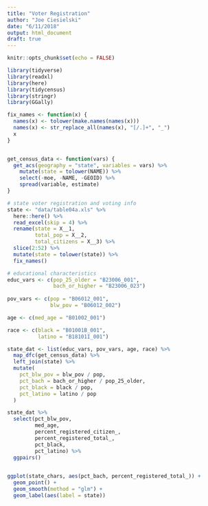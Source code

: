```yaml
---
title: "Voter Registration"
author: "Joe Ciesielski"
date: "6/11/2018"
output: html_document
draft: true
---
```


```r
knitr::opts_chunk$set(echo = FALSE)

library(tidyverse)
library(readxl)
library(here)
library(tidycensus)
library(stringr)
library(GGally)

fix_names <- function(x) {
  names(x) <- tolower(make.names(names(x)))
  names(x) <- str_replace_all(names(x), "[/.]+", "_")
  x
}


get_census_data <- function(vars) {
  get_acs(geography = "state", variables = vars) %>% 
    mutate(state = tolower(NAME)) %>% 
    select(-moe, -NAME, -GEOID) %>% 
    spread(variable, estimate)
}

# state voter registration and voting info
state <- "data/table04a.xls" %>% 
  here::here() %>% 
  read_excel(skip = 4) %>% 
  rename(state = X__1,
         total_pop = X__2,
         total_citizens = X__3) %>% 
  slice(2:52) %>% 
  mutate(state = tolower(state)) %>% 
  fix_names()

# educational characteristics
educ_vars <- c(pop_25_older = "B23006_001",
               bach_or_higher = "B23006_023")
               
pov_vars <- c(pop = "B06012_001",
              blw_pov = "B06012_002")

age <- c(med_age = "B01002_001")

race <- c(black = "B01001B_001",
          latino = "B18101I_001")

state_dat <- list(educ_vars, pov_vars, age, race) %>% 
  map_dfc(get_census_data) %>% 
  left_join(state) %>% 
  mutate(
    pct_blw_pov = blw_pov / pop,
    pct_bach = bach_or_higher / pop_25_older,
    pct_black = black / pop,
    pct_latino = latino / pop
  )

state_dat %>% 
  select(pct_blw_pov,
         med_age,
         percent_registered_citizen_,
         percent_registered_total_,
         pct_black,
         pct_latino) %>% 
  ggpairs()
         

```



```r

ggplot(state_chars, aes(pct_bach, percent_registered_total_)) +
  geom_point() +
  geom_smooth(method = "glm") +
  geom_label(aes(label = state))

```

